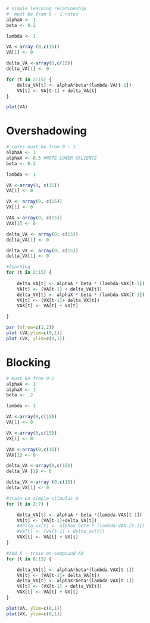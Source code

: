 
```r
# simple learning relationship
#  must be from 0 - 1 rates
alphaA <- 1
beta <- 0.2

lambda <- 1

VA <-array (0,c(15)) 
VA[1] <- 0

delta_VA <-array(0,c(15)) 
delta_VA[1] <- 0

for (t in 2:15) {
    delta_VA[t] <- alphaA*beta*(lambda-VA[t-1]) 
    VA[t] <- VA[t-1] + delta_VA[t]
}

plot(VA)
```

# Overshadowing
```r
# rates must be from 0 - 1
alphaA <- 1
alphaX <- 0.5 #NOTE LOWER SALIENCE
beta <- 0.2

lambda <- 1

VA <-array(0, c(15)) 
VA[1] <- 0

VX <- array(0, c(15)) 
VX[1] <- 0

VAX <-array(0, c(15)) 
VAX[1] <- 0

delta_VA <- array(0, c(15)) 
delta_VA[1] <- 0

delta_VX <- array(0, c(15))
delta_VX[1] <- 0

#learning
for (t in 2:15) {
    
    delta_VA[t] <- alphaA * beta * (lambda-VAX[t-1])
    VA[t] <- (VA[t-1] + delta_VA[t])
    delta_VX[t] <- alphaX * beta * (lambda-VAX[t-1])
    VX[t] <- (VX[t-1]+ delta_VX[t])
    VAX[t] <- VA[t] + VX[t]

}

par (mfrow=c(1,2)) 
plot (VA,ylim=c(0,1))
plot (VX, ylim=c(0,1))
```

# Blocking
```r
# must be from 0-1
alphaA <- 1
alphaX <- 1
beta <- .2

lambda <- 1

VA <-array(0,c(15))
VA[1] <- 0

VX <-array(0,c(15))
VX[1] <- 0

VAX <-array(0,c(15))
VAX[1] <- 0

delta_VA <-array(0,c(15))
delta_VA [1] <- 0

delta_VX <-array (0,c(15))
delta_VX[1] <- 0

#train on simple stimulus A 
for (t in 2:7) {

    delta_VA[t] <- alphaA * beta *(lambda-VAX[t-1])
    VA[t] <- (VA[t-1]+delta_VA[t])
    #delta_vx[t] <- alphax beta * (lambda-VAX [t-1]) 
    #vx[t] <- (vx[t-1] + delta_vx[t])
    VAX[t] <- VA[t] + VX[t]
}

#Add X - train on compound AX 
for (t in 8:15) {

    delta_VA[t] <- alphaA*beta*(lambda-VAX[t-1]) 
    VA[t] <- (VA[t-1]+ delta_VA[t])
    delta_VX[t] <- alphaX*beta*(lambda-VAX[t-1]) 
    VX[t] <- (VX[t-1] + delta_VX[t])
    VAX[t] <- VA[t] + VX[t]
}

plot(VA, ylim=c(0,1))
plot(VX, ylim=c(0,1))
```